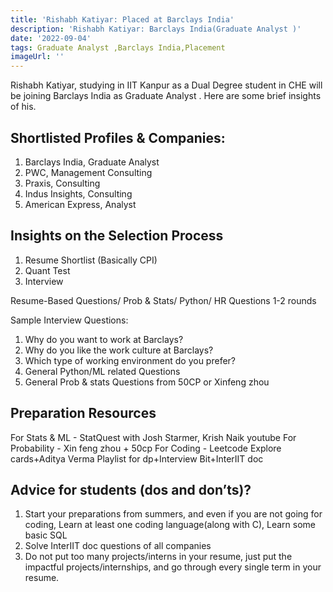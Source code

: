 ```yaml
---
title: 'Rishabh Katiyar: Placed at Barclays India'
description: 'Rishabh Katiyar: Barclays India(Graduate Analyst )'
date: '2022-09-04'
tags: Graduate Analyst ,Barclays India,Placement
imageUrl: ''
---
```


Rishabh Katiyar, studying in IIT Kanpur as a Dual Degree student in CHE will be joining Barclays India as Graduate Analyst . Here are some brief
insights of his.

## Shortlisted Profiles & Companies:
1. Barclays India, Graduate Analyst 
2. PWC, Management Consulting
3. Praxis, Consulting
4. Indus Insights, Consulting
5. American Express, Analyst

## Insights on the Selection Process
1. Resume Shortlist (Basically CPI)
2. Quant Test
3. Interview

Resume-Based Questions/ Prob & Stats/ Python/ HR Questions
1-2 rounds

Sample Interview Questions:

1. Why do you want to work at Barclays?
2. Why do you like the work culture at Barclays?
3. Which type of working environment do you prefer?
4. General Python/ML related Questions
5. General Prob & stats Questions from 50CP or Xinfeng zhou

##  Preparation Resources
For Stats & ML - StatQuest with Josh Starmer, Krish Naik youtube
For Probability - Xin feng zhou + 50cp
For Coding - Leetcode Explore cards+Aditya Verma Playlist for dp+Interview Bit+InterIIT doc

## Advice for students (dos and don’ts)? 
1. Start your preparations from summers, and even if you are not going for coding, Learn at least one coding language(along with C), Learn some basic SQL
2. Solve InterIIT doc questions of all companies
3. Do not put too many projects/interns in your resume, just put the impactful projects/internships, and go through every single term in your resume.

